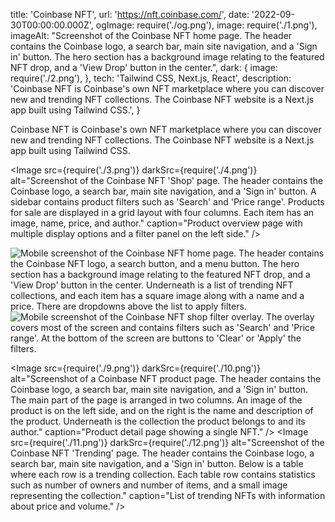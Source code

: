   title: 'Coinbase NFT',
  url: 'https://nft.coinbase.com/',
  date: '2022-09-30T00:00:00.000Z',
  ogImage: require('./og.png'),
  image: require('./1.png'),
  imageAlt: "Screenshot of the Coinbase NFT home page. The header contains the Coinbase logo, a search bar, main site navigation, and a 'Sign in' button. The hero section has a background image relating to the featured NFT drop, and a 'View Drop' button in the center.",
  dark: {
    image: require('./2.png'),
  },
  tech: 'Tailwind CSS, Next.js, React',
  description: 'Coinbase NFT is Coinbase\'s own NFT marketplace where you can discover new and trending NFT collections. The Coinbase NFT website is a Next.js app built using Tailwind CSS.',
}

<Intro title="The official Coinbase NFT marketplace.">

Coinbase NFT is Coinbase's own NFT marketplace where you can discover new and trending NFT collections. The Coinbase NFT website is a Next.js app built using Tailwind CSS.

</Intro>

<Image src={require('./3.png')} darkSrc={require('./4.png')} alt="Screenshot of the Coinbase NFT 'Shop' page. The header contains the Coinbase logo, a search bar, main site navigation, and a 'Sign in' button. A sidebar contains product filters such as 'Search' and 'Price range'. Products for sale are displayed in a grid layout with four columns. Each item has an image, name, price, and author." caption="Product overview page with multiple display options and a filter panel on the left side." />

<Mobile caption="The Coinbase NFT website experience on mobile devices, including what the filter panel looks like.">
  <Image src={require('./5.png')} darkSrc={require('./6.png')} alt="Mobile screenshot of the Coinbase NFT home page. The header contains the Coinbase NFT logo, a search button, and a menu button. The hero section has a background image relating to the featured NFT drop, and a 'View Drop' button in the center. Underneath is a list of trending NFT collections, and each item has a square image along with a name and a price. There are dropdowns above the list to apply filters." />
  <Image src={require('./7.png')} darkSrc={require('./8.png')} alt="Mobile screenshot of the Coinbase NFT shop filter overlay. The overlay covers most of the screen and contains filters such as 'Search' and 'Price range'. At the bottom of the screen are buttons to 'Clear' or 'Apply' the filters." />
</Mobile>

<Image src={require('./9.png')} darkSrc={require('./10.png')} alt="Screenshot of a Coinbase NFT product page. The header contains the Coinbase logo, a search bar, main site navigation, and a 'Sign in' button. The main part of the page is arranged in two columns. An image of the product is on the left side, and on the right is the name and description of the product. Underneath is the collection the product belongs to and its author." caption="Product detail page showing a single NFT." />
<Image src={require('./11.png')} darkSrc={require('./12.png')} alt="Screenshot of the Coinbase NFT 'Trending' page. The header contains the Coinbase logo, a search bar, main site navigation, and a 'Sign in' button. Below is a table where each row is a trending collection. Each table row contains statistics such as number of owners and number of items, and a small image representing the collection." caption="List of trending NFTs with information about price and volume." />
